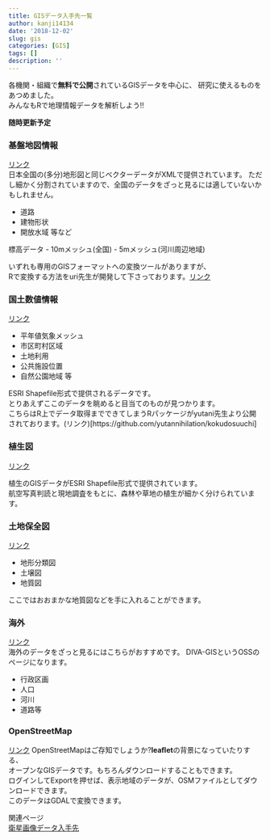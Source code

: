 ```yaml
---
title: GISデータ入手先一覧
author: kanji14134
date: '2018-12-02'
slug: gis
categories: [GIS]
tags: []
description: ''
---
```


各機関・組織で**無料で公開**されているGISデータを中心に、
研究に使えるものをあつめました。  
みんなもRで地理情報データを解析しよう!!  

**随時更新予定**

### 基盤地図情報
[リンク](https://fgd.gsi.go.jp/download/menu.php)  
日本全国の(多分)地形図と同じベクターデータがXMLで提供されています。
ただし細かく分割されていますので、全国のデータをざっと見るには適していないかもしれません。  

- 道路
- 建物形状
- 開放水域 等など

標高データ
- 10mメッシュ(全国)
- 5mメッシュ(河川周辺地域)

いずれも専用のGISフォーマットへの変換ツールがありますが、  
Rで変換する方法をuri先生が開発して下さっております。[リンク](https://uribo.hatenablog.com/entry/2018/11/19/081000)

### 国土数値情報
[リンク](http://nlftp.mlit.go.jp/ksj/)

- 平年値気象メッシュ
- 市区町村区域
- 土地利用
- 公共施設位置
- 自然公園地域 等

ESRI Shapefile形式で提供されるデータです。  
とりあえずここのデータを眺めると目当てのものが見つかります。  
こちらはR上でデータ取得までできてしまうRパッケージがyutani先生より公開されております。(リンク)[https://github.com/yutannihilation/kokudosuuchi]

### 植生図
[リンク](http://gis.biodic.go.jp/webgis/sc-023.html)

植生のGISデータがESRI Shapefile形式で提供されています。  
航空写真判読と現地調査をもとに、森林や草地の植生が細かく分けられています。  

### 土地保全図
[リンク](http://nrb-www.mlit.go.jp/kokjo/inspect/landclassification/download/index.html) 

- 地形分類図
- 土壌図
- 地質図

ここではおおまかな地質図などを手に入れることができます。

### 海外
[リンク](http://www.diva-gis.org/gdata)  
海外のデータをざっと見るにはこちらがおすすめです。
DIVA-GISというOSSのページになります。  

- 行政区画
- 人口
- 河川
- 道路等

### OpenStreetMap
[リンク](https://www.openstreetmap.org/)
OpenStreetMapはご存知でしょうか?**leaflet**の背景になっていたりする、  
オープンなGISデータです。もちろんダウンロードすることもできます。  
ログインしてExportを押せば、表示地域のデータが、OSMファイルとしてダウンロードできます。  
このデータはGDALで変換できます。

関連ページ  
[衛星画像データ入手先](../%E8%A1%9B%E6%98%9F%E7%94%BB%E5%83%8F%E5%85%A5%E6%89%8B%E5%85%88%E4%B8%80%E8%A6%A7/)